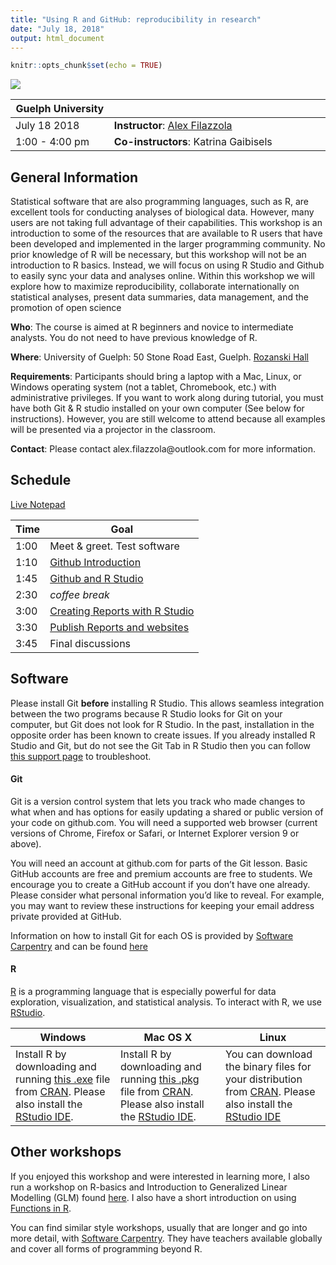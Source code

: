 ```yaml
---
title: "Using R and GitHub: reproducibility in research"
date: "July 18, 2018"
output: html_document
---
```


```r
knitr::opts_chunk$set(echo = TRUE)
```

<div style="width:500px; height=350px">
![](images/alex.jpg)
</div>

Guelph University | 
----------------|-----------------------------------
July 18 2018   | **Instructor**: [Alex Filazzola](http://www.filazzola.info)
1:00 - 4:00 pm   | **Co-instructors**: Katrina Gaibisels

## General Information

Statistical software that are also programming languages, such as R, are excellent tools for conducting analyses of biological data. However, many users are not taking full advantage of their capabilities. This workshop is an introduction to some of the resources that are available to R users that have been developed and implemented in the larger programming community. No prior knowledge of R will be necessary, but this workshop will not be an introduction to R basics. Instead, we will focus on using R Studio and Github to easily sync your data and analyses online. Within this workshop we will explore how to maximize reproducibility, collaborate internationally on statistical analyses, present data summaries, data management, and the promotion of open science

**Who**: The course is aimed at R beginners and novice to intermediate analysts. You do not need to have previous knowledge of R.

**Where**: University of Guelph: 50 Stone Road East, Guelph. [Rozanski Hall](CampusMap.pdf)

**Requirements**: Participants should bring a laptop with a Mac, Linux, or Windows operating system (not a tablet, Chromebook, etc.) with administrative privileges. If you want to work along during tutorial, you must have both Git & R studio installed on your own computer (See below for instructions). However, you are still welcome to attend because all examples will be presented via a projector in the classroom. 

**Contact**: Please contact alex.filazzola@outlook.com for more information.

## Schedule

[Live Notepad](https://docs.google.com/document/d/1len4qcM-EkEMOl0NuNROyqlqMruqg4B4TZm4OS0NPoQ/edit)

Time   | Goal
-------|------------
1:00   | Meet & greet. Test software
1:10  | [Github Introduction](Github/Github.html)
1:45  | [Github and R Studio](Git.rstudio/Git.rstudio.html)
2:30  | *coffee break*
3:00  | [Creating Reports with R Studio](Reports/Reports.html)
3:30  | [Publish Reports and websites](Website/website.html)
3:45  | Final discussions


## Software

Please install Git **before** installing R Studio. This allows seamless integration between the two programs because R Studio looks for Git on your computer, but Git does not look for R Studio. In the past, installation in the opposite order has been known to create issues. If you already installed R Studio and Git, but do not see the Git Tab in R Studio then you can follow [this support page](https://support.rstudio.com/hc/en-us/articles/200532077-Version-Control-with-Git-and-SVN) to troubleshoot. 


#### Git

Git is a version control system that lets you track who made changes to what when and has options for easily updating a shared or public version of your code on github.com. You will need a supported web browser (current versions of Chrome, Firefox or Safari, or Internet Explorer version 9 or above).

You will need an account at github.com for parts of the Git lesson. Basic GitHub accounts are free and premium accounts are free to students. We encourage you to create a GitHub account if you don't have one already. Please consider what personal information you'd like to reveal. For example, you may want to review these instructions for keeping your email address private provided at GitHub.

Information on how to install Git for each OS is provided by [Software Carpentry](https://software-carpentry.org/) and can be found [here](install.html)

#### R

[R](http://www.r-project.org/) is a programming language that is especially powerful for data exploration, visualization, and statistical analysis. To interact with R, we use [RStudio](http://www.rstudio.com/).


Windows        |   Mac OS  X   |      Linux
---------------|---------------|---------------
Install R by downloading and running [this .exe](http://cran.r-project.org/bin/windows/base/release.htm) file from [CRAN](http://cran.r-project.org/index.html). Please also install the [RStudio IDE](http://www.rstudio.com/ide/download/desktop).| Install R by downloading and running [this .pkg](http://cran.r-project.org/bin/macosx/R-latest.pkg) file from [CRAN](http://cran.r-project.org/index.html). Please also install the [RStudio IDE](http://www.rstudio.com/ide/download/desktop).|You can download the binary files for your distribution from [CRAN](http://cran.r-project.org/index.html). Please also install the [RStudio IDE](http://www.rstudio.com/ide/download/desktop)

## Other workshops

If you enjoyed this workshop and were interested in learning more, I also run a workshop on R-basics and Introduction to Generalized Linear Modelling (GLM) found [here](https://afilazzola.github.io/YorkU.GLM.2017-04-28/). I also have a short introduction on using [Functions in R](https://afilazzola.github.io/Functions.workshop.YorkU2017/). 

You can find similar style workshops, usually that are longer and go into more detail, with [Software Carpentry](https://software-carpentry.org/). They have teachers available globally and cover all forms of programming beyond R. 
